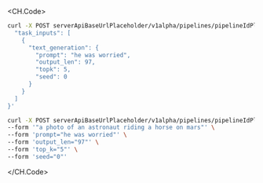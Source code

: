 <CH.Code>

```sh cURL(url)
curl -X POST serverApiBaseUrlPlaceholder/v1alpha/pipelines/pipelineIdPlaceholder/trigger -d '{
  "task_inputs": [
    {
      "text_generation": {
        "prompt": "he was worried",
        "output_len": 97,
        "topk": 5,
        "seed": 0
      }
    }
  ]
}'
```

```sh cURL(multipart)
curl -X POST serverApiBaseUrlPlaceholder/v1alpha/pipelines/pipelineIdPlaceholder/trigger-multipart \
--form '"a photo of an astronaut riding a horse on mars"' \
--form 'prompt="he was worried"' \
--form 'output_len="97"' \
--form 'top_k="5"' \
--form 'seed="0"'
```

</CH.Code>
